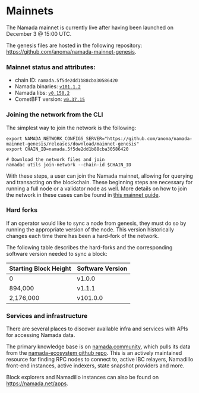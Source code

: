 # Mainnets
The Namada mainnet is currently live after having been launched on December 3 @ 15:00 UTC.

The genesis files are hosted in the following repository: https://github.com/anoma/namada-mainnet-genesis.

### Mainnet status and attributes:
- chain ID: `namada.5f5de2dd1b88cba30586420`
- Namada binaries: [`v101.1.2`](https://github.com/anoma/namada/releases/tag/v101.1.2)
- Namada libs: [`v0.150.2`](https://github.com/anoma/namada/releases/tag/libs-v0.150.2)
- CometBFT version: [`v0.37.15`](https://github.com/cometbft/cometbft/releases/tag/v0.37.15)

### Joining the network from the CLI
The simplest way to join the network is the following:
```
export NAMADA_NETWORK_CONFIGS_SERVER="https://github.com/anoma/namada-mainnet-genesis/releases/download/mainnet-genesis"
export CHAIN_ID=namada.5f5de2dd1b88cba30586420
 
# Download the network files and join
namadac utils join-network --chain-id $CHAIN_ID
```

With these steps, a user can join the Namada mainnet, allowing for querying and transacting on the blockchain.
These beginning steps are necessary for running a full node or a validator node as well.
More details on how to join the network in these cases can be found in [this mainnet guide](https://github.com/anoma/namada-mainnet-genesis/blob/main/MAINNET-GUIDE.md).

### Hard forks
If an operator would like to sync a node from genesis, they must do so by running the appropriate version of the node.
This version historically changes each time there has been a hard-fork of the network.

The following table describes the hard-forks and the corresponding software version needed to sync a block:

| Starting Block Height | Software Version |
|------------------------|------------------|
| 0            | v1.0.0          |
| 894,000      | v1.1.1          |
| 2,176,000    | v101.0.0        |

### Services and infrastructure

There are several places to discover available infra and services with APIs for accessing Namada data.

The primary knowledge base is on [namada.community](https://namada.community/infrastructure-services), which pulls its data from the [namada-ecosystem github repo](https://github.com/Luminara-Hub/namada-ecosystem/tree/main/user-and-dev-tools/mainnet).
This is an actively maintained resource for finding RPC nodes to connect to, active IBC relayers, Namadillo front-end instances, active indexers, state snapshot providers and more.

Block explorers and Namadillo instances can also be found on https://namada.net/apps.
